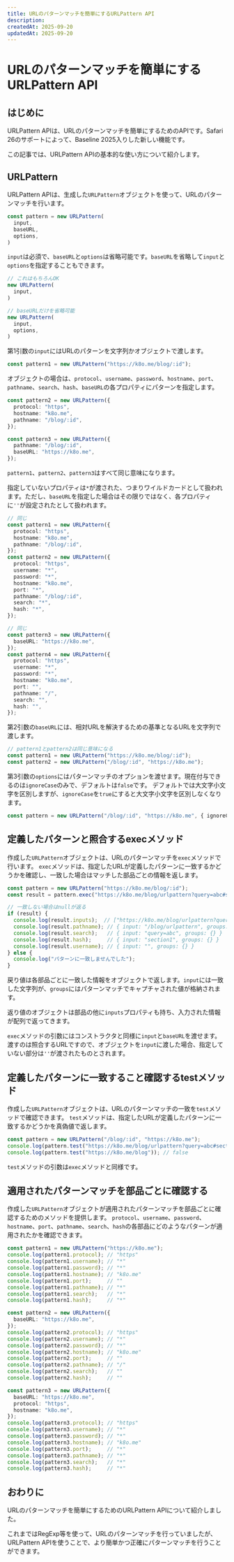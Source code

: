 ```yaml
---
title: URLのパターンマッチを簡単にするURLPattern API
description:
createdAt: 2025-09-20
updatedAt: 2025-09-20
---
```



# URLのパターンマッチを簡単にするURLPattern API

<BaselineStatus featureId="urlpattern" />

## はじめに
URLPattern APIは、URLのパターンマッチを簡単にするためのAPIです。Safari 26のサポートによって、Baseline 2025入りした新しい機能です。

この記事では、URLPattern APIの基本的な使い方について紹介します。

## URLPattern
URLPattern APIは、生成した`URLPattern`オブジェクトを使って、URLのパターンマッチを行います。

```ts
const pattern = new URLPattern(
  input,
  baseURL,
  options,
)
```

`input`は必須で、`baseURL`と`options`は省略可能です。`baseURL`を省略して`input`と`options`を指定することもできます。

```ts
// これはもちろんOK
new URLPattern(
  input,
)

// baseURLだけを省略可能
new URLPattern(
  input,
  options,
)
```

第1引数の`input`にはURLのパターンを文字列かオブジェクトで渡します。
```ts
const pattern1 = new URLPattern("https://k8o.me/blog/:id");
```
オブジェクトの場合は、`protocol`、`username`、`password`、`hostname`、`port`、`pathname`、`search`、`hash`、`baseURL`の各プロパティにパターンを指定します。
```ts
const pattern2 = new URLPattern({
  protocol: "https",
  hostname: "k8o.me",
  pathname: "/blog/:id",
});

const pattern3 = new URLPattern({
  pathname: "/blog/:id",
  baseURL: "https://k8o.me",
});
```

`pattern1`、`pattern2`、`pattern3`はすべて同じ意味になります。

指定していないプロパティは`*`が渡された、つまりワイルドカードとして扱われます。ただし、`baseURL`を指定した場合はその限りではなく、各プロパティに`''`が設定されたとして扱われます。

```ts
// 同じ
const pattern1 = new URLPattern({
  protocol: "https",
  hostname: "k8o.me",
  pathname: "/blog/:id",
});
const pattern2 = new URLPattern({
  protocol: "https",
  username: "*",
  password: "*",
  hostname: "k8o.me",
  port: "*",
  pathname: "/blog/:id",
  search: "*",
  hash: "*",
});

// 同じ
const pattern3 = new URLPattern({
  baseURL: "https://k8o.me",
});
const pattern4 = new URLPattern({
  protocol: "https",
  username: "*",
  password: "*",
  hostname: "k8o.me",
  port: "",
  pathname: "/",
  search: "",
  hash: "",
});
```

第2引数の`baseURL`には、相対URLを解決するための基準となるURLを文字列で渡します。
```ts
// pattern1とpattern2は同じ意味になる
const pattern1 = new URLPattern("https://k8o.me/blog/:id");
const pattern2 = new URLPattern("/blog/:id", "https://k8o.me");
```

第3引数の`options`にはパターンマッチのオプションを渡せます。現在付与できるのは`ignoreCase`のみで、デフォルトは`false`です。
デフォルトでは大文字小文字を区別しますが、`ignoreCase`を`true`にすると大文字小文字を区別しなくなります。

```ts
const pattern = new URLPattern("/blog/:id", "https://k8o.me", { ignoreCase: true });
```

## 定義したパターンと照合するexecメソッド
作成した`URLPattern`オブジェクトは、URLのパターンマッチを`exec`メソッドで行います。
`exec`メソッドは、指定したURLが定義したパターンに一致するかどうかを確認し、一致した場合はマッチした部品ごとの情報を返します。

```ts
const pattern = new URLPattern("https://k8o.me/blog/:id");
const result = pattern.exec("https://k8o.me/blog/urlpattern?query=abc#section1");

// 一致しない場合はnullが返る
if (result) {
  console.log(result.inputs);  // ["https://k8o.me/blog/urlpattern?query=abc#section1"]
  console.log(result.pathname); // { input: "/blog/urlpattern", groups: {id: 'urlpattern'} }
  console.log(result.search);   // { input: "query=abc", groups: {} }
  console.log(result.hash);     // { input: "section1", groups: {} }
  console.log(result.username); // { input: "", groups: {} }
} else {
  console.log("パターンに一致しませんでした");
}
```
戻り値は各部品ごとに一致した情報をオブジェクトで返します。`input`には一致した文字列が、`groups`にはパターンマッチでキャプチャされた値が格納されます。

返り値のオブジェクトは部品の他に`inputs`プロパティも持ち、入力された情報が配列で返ってきます。

`exec`メソッドの引数にはコンストラクタと同様に`input`と`baseURL`を渡せます。
渡すのは照合するURLですので、オブジェクトを`input`に渡した場合、指定していない部分は`''`が渡されたものとされます。

## 定義したパターンに一致すること確認するtestメソッド
作成した`URLPattern`オブジェクトは、URLのパターンマッチの一致を`test`メソッドで確認できます。
`test`メソッドは、指定したURLが定義したパターンに一致するかどうかを真偽値で返します。
```ts
const pattern = new URLPattern("/blog/:id", "https://k8o.me");
console.log(pattern.test("https://k8o.me/blog/urlpattern?query=abc#section1")); // true
console.log(pattern.test("https://k8o.me/blog")); // false
```

`test`メソッドの引数は`exec`メソッドと同様です。

## 適用されたパターンマッチを部品ごとに確認する
作成した`URLPattern`オブジェクトが適用されたパターンマッチを部品ごとに確認するためのメソッドを提供します。
`protocol`、`username`、`password`、`hostname`、`port`、`pathname`、`search`、`hash`の各部品にどのようなパターンが適用されたかを確認できます。

```ts
const pattern1 = new URLPattern("https://k8o.me");
console.log(pattern1.protocol); // "https"
console.log(pattern1.username); // "*"
console.log(pattern1.password); // "*"
console.log(pattern1.hostname); // "k8o.me"
console.log(pattern1.port);     // ""
console.log(pattern1.pathname); // "*"
console.log(pattern1.search);   // "*"
console.log(pattern1.hash);     // "*"

const pattern2 = new URLPattern({
  baseURL: "https://k8o.me",
});
console.log(pattern2.protocol); // "https"
console.log(pattern2.username); // "*"
console.log(pattern2.password); // "*"
console.log(pattern2.hostname); // "k8o.me"
console.log(pattern2.port);     // ""
console.log(pattern2.pathname); // "/"
console.log(pattern2.search);   // ""
console.log(pattern2.hash);     // ""

const pattern3 = new URLPattern({
  baseURL: "https://k8o.me",
  protocol: "https",
  hostname: "k8o.me",
});
console.log(pattern3.protocol); // "https"
console.log(pattern3.username); // "*"
console.log(pattern3.password); // "*"
console.log(pattern3.hostname); // "k8o.me"
console.log(pattern3.port);     // "*"
console.log(pattern3.pathname); // "*"
console.log(pattern3.search);   // "*"
console.log(pattern3.hash);     // "*"
```

## おわりに
URLのパターンマッチを簡単にするためのURLPattern APIについて紹介しました。

これまではRegExp等を使って、URLのパターンマッチを行っていましたが、URLPattern APIを使うことで、より簡単かつ正確にパターンマッチを行うことができます。
